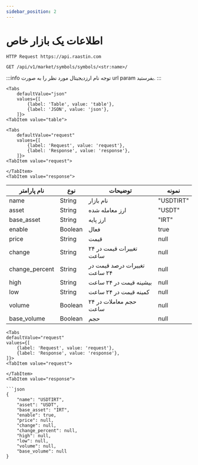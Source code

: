 ```yaml
---
sidebar_position: 2
---
```



#   اطلاعات یک بازار خاص


<div style={{direction: 'ltr'}}>

    HTTP Request https://api.raastin.com

</div>

<div style={{textAlign: 'left'}}>

    GET /api/v1/market/symbols/symbols/<str:name>/

</div>

:::info توجه
نام ارزدیجیتال مورد نظر را به صورت url param بفرستید.
:::

```mdx-code-block
<Tabs
    defaultValue="json"
    values={[
        {label: 'Table', value: 'table'},
        {label: 'JSON', value: 'json'},
    ]}>
<TabItem value="table">
```


```mdx-code-block
<Tabs
    defaultValue="request"
    values={[
        {label: 'Request', value: 'request'},
        {label: 'Response', value: 'response'},
    ]}>
<TabItem value="request">
```



```mdx-code-block
</TabItem>
<TabItem value="response">
```
| نام پارامتر    | نوع     | توضیحات                      | نمونه     |
|----------------|---------|------------------------------|-----------|
| name           | String  | نام بازار                    | "USDTIRT" |
| asset          | String  | ارز معامله شده               | "USDT"    |
| base_asset     | String  | ارز پایه                     | "IRT"     |
| enable         | Boolean | فعال                         | true      |
| price          | String  | قیمت                         | null      |
| change         | String  | تغییرات قیمت در ۲۴ ساعت      | null      |
| change_percent | String  | تغییرات درصد قیمت در ۲۴ ساعت | null      |
| high           | String  | بیشینه قیمت در ۲۴ ساعت       | null      |
| low            | String  | کمینه قیمت در ۲۴ ساعت        | null      |
| volume         | Boolean | حجم معاملات در ۲۴ ساعت       | null      |
| base_volume    | Boolean | حجم                          | null      |

</TabItem>

</Tabs>

</TabItem>

<TabItem value="json">


```mdx-code-block
<Tabs
defaultValue="request"
values={[
    {label: 'Request', value: 'request'},
    {label: 'Response', value: 'response'},
]}>
<TabItem value="request">
```

```mdx-code-block
</TabItem>
<TabItem value="response">

```json
{
    "name": "USDTIRT",
    "asset": "USDT",
    "base_asset": "IRT",
    "enable": true,
    "price": null,
    "change": null,
    "change_percent": null,
    "high": null,
    "low": null,
    "volume": null,
    "base_volume": null
}

```

</TabItem>

</Tabs>

</TabItem>
</Tabs>





